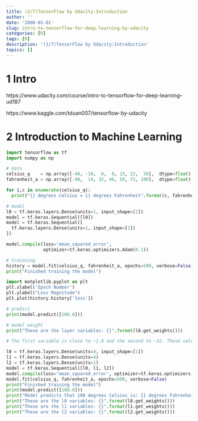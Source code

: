 ```yaml
---
title: (2/7)TensorFlow by Udacity:Introduction
author: ''
date: '2000-01-01'
slug: intro-to-tensorflow-for-deep-learning-by-udacity
categories: [R]
tags: [R]
description: '(1/7)TensorFlow by Udacity:Introduction'
topics: []
---
```



# 1 Intro

https://www.udacity.com/course/intro-to-tensorflow-for-deep-learning--ud187


https://www.kaggle.com/tduan007/tensorflow-by-udacity


# 2 Introduction to Machine Learning


```python

import tensorflow as tf
import numpy as np

```


```python
# data
celsius_q    = np.array([-40, -10,  0,  8, 15, 22,  38],  dtype=float)
fahrenheit_a = np.array([-40,  14, 32, 46, 59, 72, 100],  dtype=float)

for i,c in enumerate(celsius_q):
  print("{} degrees Celsius = {} degrees Fahrenheit".format(c, fahrenheit_a[i]))


```



```python
# model
l0 = tf.keras.layers.Dense(units=1, input_shape=[1])
model = tf.keras.Sequential([l0])
model = tf.keras.Sequential([
  tf.keras.layers.Dense(units=1, input_shape=[1])
])

model.compile(loss='mean_squared_error',
              optimizer=tf.keras.optimizers.Adam(0.1))

```

```python
# trainning 
history = model.fit(celsius_q, fahrenheit_a, epochs=500, verbose=False)
print("Finished training the model")

```


```python
import matplotlib.pyplot as plt
plt.xlabel('Epoch Number')
plt.ylabel("Loss Magnitude")
plt.plot(history.history['loss'])

```


```python
# predict
print(model.predict([100.0]))
```


```python
# model weight
print("These are the layer variables: {}".format(l0.get_weights()))
```


```python
# The first variable is close to ~1.8 and the second to ~32. These values (1.8 and 32) are the actual variables in the real conversion formula.

l0 = tf.keras.layers.Dense(units=4, input_shape=[1])
l1 = tf.keras.layers.Dense(units=4)
l2 = tf.keras.layers.Dense(units=1)
model = tf.keras.Sequential([l0, l1, l2])
model.compile(loss='mean_squared_error', optimizer=tf.keras.optimizers.Adam(0.1))
model.fit(celsius_q, fahrenheit_a, epochs=500, verbose=False)
print("Finished training the model")
print(model.predict([100.0]))
print("Model predicts that 100 degrees Celsius is: {} degrees Fahrenheit".format(model.predict([100.0])))
print("These are the l0 variables: {}".format(l0.get_weights()))
print("These are the l1 variables: {}".format(l1.get_weights()))
print("These are the l2 variables: {}".format(l2.get_weights()))




```
